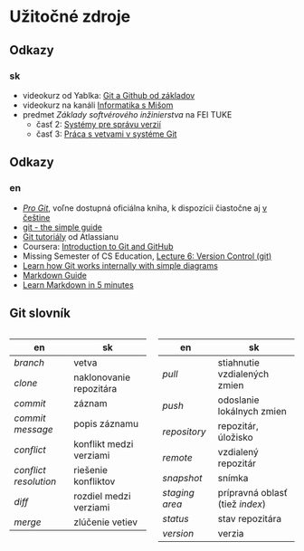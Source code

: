 # Užitočné zdroje

## Odkazy 
### sk
- videokurz od Yablka: [Git a Github od základov](https://www.youtube.com/watch?v=0v5K4GvK4Gs)
- videokurz na kanáli [Informatika s Mišom](https://www.youtube.com/playlist?list=PLNAMH_0HgWT-ey31hQqrmi_Rgr4OVWgH3)
- predmet *Základy softvérového inžinierstva* na FEI TUKE
    - časť 2: [Systémy pre správu verzií](https://kurzy.kpi.fei.tuke.sk/zsi/labs/02-git.html)
    - časť 3: [Práca s vetvami v systéme Git](https://kurzy.kpi.fei.tuke.sk/zsi/labs/03-git.html)

## Odkazy 
### en
- *[Pro Git](https://git-scm.com/book/en/v2)*, voľne dostupná oficiálna kniha, k dispozícii čiastočne aj [v češtine](https://git-scm.com/book/cs/v2)
- [git - the simple guide](https://rogerdudler.github.io/git-guide/)
- [Git tutoriály](https://www.atlassian.com/git/tutorials) od Atlassianu
- Coursera: [Introduction to Git and GitHub](https://www.coursera.org/learn/introduction-git-github/)
- Missing Semester of CS Education, [Lecture 6: Version Control (git)](https://www.youtube.com/watch?v=2sjqTHE0zok)
- [Learn how Git works internally with simple diagrams](https://medium.com/@praveenmuth2/learn-how-git-works-internally-with-simple-diagrams-a9349dc32831)
- [Markdown Guide](https://www.markdownguide.org/)
- [Learn Markdown in 5 minutes](https://manan-tank.medium.com/learn-markdown-in-5-minutes-7cc01405495e)


## Git slovník

::: {.columns}

::: {.column width="50%" .git-slovnik}
| en | sk |
|---|---|
| *branch*              | vetva |
| *clone*               | naklonovanie repozitára |
| *commit*              | záznam |
| *commit message*      | popis záznamu |
| *conflict*            | konflikt medzi verziami |
| *conflict resolution* | riešenie konfliktov |
| *diff*                | rozdiel medzi verziami |
| *merge*               | zlúčenie vetiev |
:::

::: {.column width="50%" .git-slovnik}
| en | sk |
|---|---|
| *pull*                | stiahnutie vzdialených zmien |
| *push*                | odoslanie lokálnych zmien |
| *repository*          | repozitár, úložisko |
| *remote*              | vzdialený repozitár |
| *snapshot*            | snímka |
| *staging area*        | prípravná oblasť (tiež *index*) |
| *status*              | stav repozitára |
| *version*             | verzia |
:::

:::